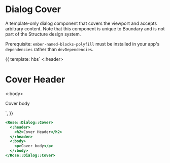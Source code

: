
<Meta title="Rose|Dialog|Cover" component="Cover" />

# Dialog Cover

A template-only dialog component that covers the viewport and accepts arbitrary
content. Note that this component is unique to Boundary and is not part of the
Structure design system.

Prerequisite: `ember-named-blocks-polyfill` must be installed in your app's
`dependencies` rather than `devDependencies`.

<Preview>
  <Story name="Cover" height="15rem">
    {{
      template: hbs`
    <Rose::Dialog::Cover>
      <:header>
        <h1>Cover Header</h1>
      </:header>
      <:body>
        <p>Cover body</p>
      </:body>
    </Rose::Dialog::Cover>
    `,
    }}
  </Story>
</Preview>

```handlebars
<Rose::Dialog::Cover>
  <:header>
    <h2>Cover Header</h2>
  </:header>
  <:body>
    <p>Cover body</p>
  </:body>
</Rose::Dialog::Cover>
```
